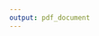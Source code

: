 ```yaml
---
output: pdf_document
---
```


\begin{centering}

\vspace{3 cm}

\Huge

{\bf CML1} 

\vspace{3 cm}

\normalsize

\textit{Student}

\Large
Lu\'{i}s Fernando Santos Limonta


\normalsize
\textit{Supervisor}

Dr. Matteo Tadanini
Dr. Luca ????

\vspace{3 cm}

\normalsize
bla 
\vspace{3 cm}
Lucerne, October 2019

\vspace{2 cm}

\normalsize
Master of Science in Applied Information and Data Science

Lucerne University of Applied Sciences and Arts

\end{centering}
